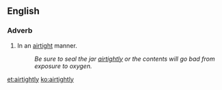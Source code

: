 ==English==

===Adverb===
{{en-adv}}

# In an [[airtight]] manner.
#: ''Be sure to seal the jar [[airtightly]] or the contents will go bad from exposure to oxygen.''

[[et:airtightly]]
[[ko:airtightly]]